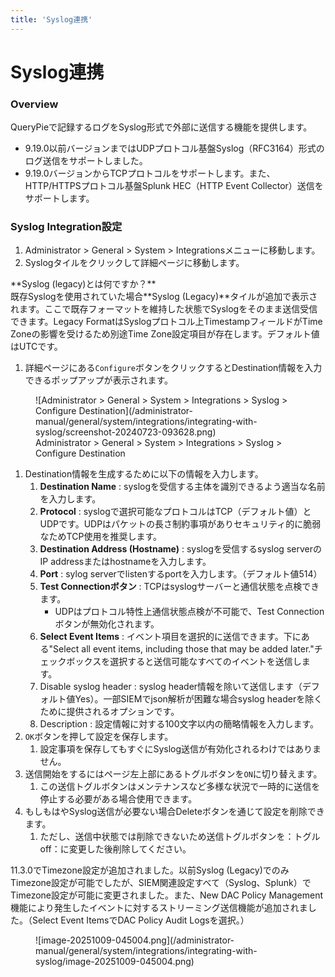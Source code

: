 ```yaml
---
title: 'Syslog連携'
---
```



# Syslog連携

### Overview

QueryPieで記録するログをSyslog形式で外部に送信する機能を提供します。

* 9.19.0以前バージョンまではUDPプロトコル基盤Syslog（RFC3164）形式のログ送信をサポートしました。
* 9.19.0バージョンからTCPプロトコルをサポートします。また、HTTP/HTTPSプロトコル基盤Splunk HEC（HTTP Event Collector）送信をサポートします。


### Syslog Integration設定

1. Administrator &gt; General &gt; System &gt; Integrationsメニューに移動します。
2. Syslogタイルをクリックして詳細ページに移動します。

<Callout type="important">
**Syslog (legacy)とは何ですか？** <br/>既存Syslogを使用されていた場合**Syslog (Legacy)**タイルが追加で表示されます。ここで既存フォーマットを維持した状態でSyslogをそのまま送信受信できます。Legacy FormatはSyslogプロトコル上TimestampフィールドがTime Zoneの影響を受けるため別途Time Zone設定項目が存在します。デフォルト値はUTCです。
</Callout>

1. 詳細ページにある`Configure`ボタンをクリックするとDestination情報を入力できるポップアップが表示されます。

<figure data-layout="center" data-align="center">
![Administrator &gt; General &gt; System &gt; Integrations &gt; Syslog &gt; Configure Destination](/administrator-manual/general/system/integrations/integrating-with-syslog/screenshot-20240723-093628.png)
<figcaption>
Administrator &gt; General &gt; System &gt; Integrations &gt; Syslog &gt; Configure Destination
</figcaption>
</figure>

1. Destination情報を生成するために以下の情報を入力します。
    1.  **Destination Name**  : syslogを受信する主体を識別できるよう適当な名前を入力します。
    2.  **Protocol**  : syslogで選択可能なプロトコルはTCP（デフォルト値）とUDPです。UDPはパケットの長さ制約事項がありセキュリティ的に脆弱なためTCP使用を推奨します。
    3.  **Destination Address (Hostname)** : syslogを受信するsyslog serverのIP addressまたはhostnameを入力します。
    4.  **Port**  : sylog serverでlistenするportを入力します。（デフォルト値514）
    5.  **Test Connectionボタン**  : TCPはsyslogサーバーと通信状態を点検できます。
        * UDPはプロトコル特性上通信状態点検が不可能で、Test Connectionボタンが無効化されます。
    6.  **Select Event Items**  : イベント項目を選択的に送信できます。下にある"Select all event items, including those that may be added later."チェックボックスを選択すると送信可能なすべてのイベントを送信します。
    7. Disable syslog header : syslog header情報を除いて送信します（デフォルト値Yes）。一部SIEMでjson解析が困難な場合syslog headerを除くために提供されるオプションです。
    8. Description : 設定情報に対する100文字以内の簡略情報を入力します。
2. `OK`ボタンを押して設定を保存します。
    1. 設定事項を保存してもすぐにSyslog送信が有効化されるわけではありません。
3. 送信開始をするにはページ左上部にあるトグルボタンを`ON`に切り替えます。
    1. この送信トグルボタンはメンテナンスなど多様な状況で一時的に送信を停止する必要がある場合使用できます。
4. もしもはやSyslog送信が必要ない場合Deleteボタンを通じて設定を削除できます。
    1. ただし、送信中状態では削除できないため送信トグルボタンを：トグルoff：に変更した後削除してください。

<Callout type="info">
11.3.0でTimezone設定が追加されました。以前Syslog (Legacy)でのみTimezone設定が可能でしたが、SIEM関連設定すべて（Syslog、Splunk）でTimezone設定が可能に変更されました。また、New DAC Policy Management機能により発生したイベントに対するストリーミング送信機能が追加されました。（Select Event ItemsでDAC Policy Audit Logsを選択。）
</Callout>

<figure data-layout="center" data-align="center">
![image-20251009-045004.png](/administrator-manual/general/system/integrations/integrating-with-syslog/image-20251009-045004.png)
</figure>
